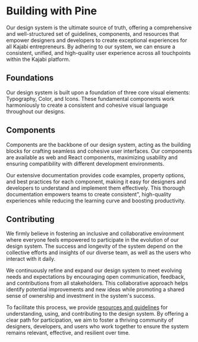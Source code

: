 
<Meta title="Welcome"  />

# Building with Pine
Our design system is the ultimate source of truth, offering a comprehensive and well-structured set of guidelines, components, and resources that empower designers and developers to create exceptional experiences for all Kajabi entrepreneurs. By adhering to our system, we can ensure a consistent, unified, and high-quality user experience across all touchpoints within the Kajabi platform.

## Foundations
Our design system is built upon a foundation of three core visual elements: Typography, Color, and Icons. These fundamental components work harmoniously to create a consistent and cohesive visual language throughout our designs.

## Components
Components are the backbone of our design system, acting as the building blocks for crafting seamless and cohesive user interfaces. Our components are available as web and React components, maximizing usability and ensuring compatibility with different development environments.

Our extensive documentation provides code examples, property options, and best practices for each component, making it easy for designers and developers to understand and implement them effectively. This thorough documentation empowers teams to create consistent", high-quality experiences while reducing the learning curve and boosting productivity.

## Contributing
We firmly believe in fostering an inclusive and collaborative environment where everyone feels empowered to participate in the evolution of our design system. The success and longevity of the system depend on the collective efforts and insights of our diverse team, as well as the users who interact with it daily.

We continuously refine and expand our design system to meet evolving needs and expectations by encouraging open communication, feedback, and contributions from all stakeholders. This collaborative approach helps identify potential improvements and new ideas while promoting a shared sense of ownership and investment in the system's success.

To facilitate this process, we provide [resources and guidelines](/docs/resources-contributing-to-the-design-system--page) for understanding, using, and contributing to the design system. By offering a clear path for participation, we aim to foster a thriving community of designers, developers, and users who work together to ensure the system remains relevant, effective, and resilient over time.
